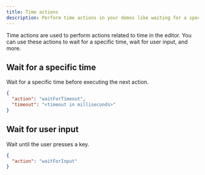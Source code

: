 ```yaml
---
title: Time actions
description: Perform time actions in your demos like waiting for a specific time, waiting for user input, and more.
---
```


Time actions are used to perform actions related to time in the editor. You can use these actions to wait for a specific time, wait for user input, and more.

## Wait for a specific time

Wait for a specific time before executing the next action.

```json
{
  "action": "waitForTimeout",
  "timeout": "<timeout in milliseconds>"
}
```

## Wait for user input

Wait until the user presses a key.

```json
{
  "action": "waitForInput"
}
```